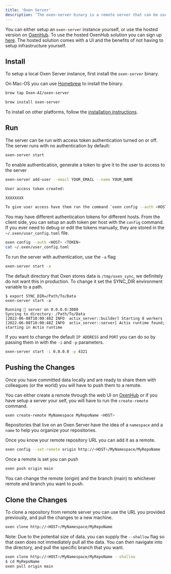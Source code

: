 ```yaml
---
title: 'Oxen Server'
description: 'The oxen-server binary is a remote server that can be used to run an API to sync the data to.'
---
```


You can either setup an `oxen-server` instance yourself, or use the hosted version on [OxenHub](https://oxen.ai). To use the hosted OxenHub solution you can sign up [here](https://oxen.ai/register). The hosted solution comes with a UI and the benefits of not having to setup infrastructure yourself.

## Install

To setup a local Oxen Server instance, first install the `oxen-server` binary.

On Mac-OS you can use [Homebrew](https://brew.sh/) to install the binary.

```bash
brew tap Oxen-AI/oxen-server
```

```bash
brew install oxen-server
```

To install on other platforms, follow the [installation instructions](/getting-started/install).

## Run

The server can be run with access token authentication turned on or off. The server runs with no authentication by default:

```bash
oxen-server start
```

To enable authentication, generate a token to give it to the user to access to the server

```bash
oxen-server add-user --email YOUR_EMAIL --name YOUR_NAME

User access token created:

XXXXXXXX

To give user access have them run the command `oxen config --auth <HOST> <TOKEN>`
```

You may have different authentication tokens for different hosts. From the client side, you can setup an auth token per host with the `config` command. If you ever need to debug or edit the tokens manually, they are stored in the `~/.oxen/user_config.toml` file.

```bash
oxen config --auth <HOST> <TOKEN>
cat ~/.oxen/user_config.toml
```

To run the server with authentication, use the `-a` flag

```bash
oxen-server start -a
```

The default directory that Oxen stores data is `/tmp/oxen_sync`, we definitely do not want this in production. To change it set the SYNC_DIR environment variable to a path.

```
$ export SYNC_DIR=/Path/To/Data
oxen-server start -a

Running 🐂 server on 0.0.0.0:3000
Syncing to directory: /Path/To/Data
[2022-06-08T10:00:48Z INFO  actix_server::builder] Starting 8 workers
[2022-06-08T10:00:48Z INFO  actix_server::server] Actix runtime found; starting in Actix runtime
```

If you want to change the default `IP ADDRESS` and `PORT` you can do so by passing them in with the `-i` and `-p` parameters.

```bash
oxen-server start -i 0.0.0.0 -p 4321
```

## Pushing the Changes

Once you have committed data locally and are ready to share them with colleagues (or the world) you will have to push them to a remote.

You can either create a remote through the web UI on [OxenHub](https://oxen.ai) or if you have setup a server your self, you will have to run the `create-remote` command.

```bash
oxen create-remote MyNamespace MyRepoName <HOST>
```

Repositories that live on an Oxen Server have the idea of a `namespace` and a `name` to help you organize your repositories.

Once you know your remote repository URL you can add it as a remote.

```bash
oxen config --set-remote origin http://<HOST>/MyNamespace/MyRepoName
```

Once a remote is set you can push

```bash
oxen push origin main
```

You can change the remote (origin) and the branch (main) to whichever remote and branch you want to push.

## Clone the Changes

To clone a repository from remote server you can use the URL you provided previously, and pull the changes to a new machine.

```bash
oxen clone http://<HOST>/MyNamespace/MyRepoName
```

Note: Due to the potential size of data, you can supply the `--shallow` flag so that oxen does not immediately pull all the data. You can then navigate into the directory, and pull the specific branch that you want.

```bash
oxen clone http://<HOST>/MyNamespace/MyRepoName --shallow
$ cd MyRepoName
oxen pull origin main
```
